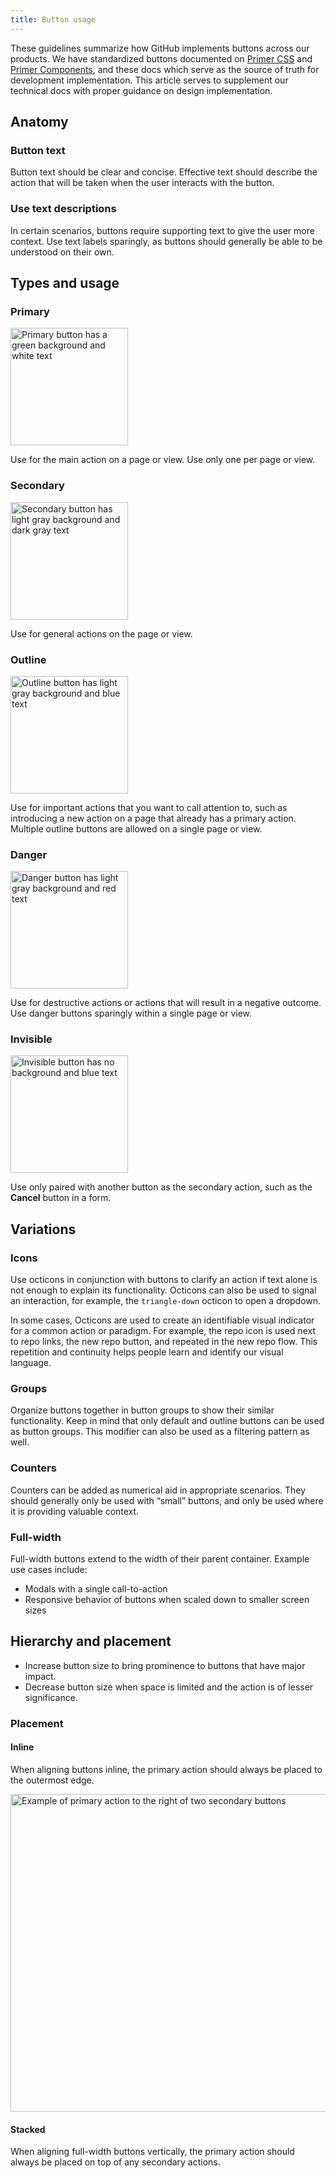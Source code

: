 ```yaml
---
title: Button usage
---
```


<!-- TODO: Change, too many words -->

These guidelines summarize how GitHub implements buttons across our products. We have standardized buttons documented on [Primer CSS](https://primer.style/css/) and [Primer Components](https://primer.style/components), and these docs which serve as the source of truth for development implementation. This article serves to supplement our technical docs with proper guidance on design implementation.

## Anatomy

### Button text

Button text should be clear and concise. Effective text should describe the action that will be taken when the user interacts with the button.

### Use text descriptions

In certain scenarios, buttons require supporting text to give the user more context. Use text labels sparingly, as buttons should generally be able to be understood on their own.

## Types and usage

### Primary

<img width="188" alt="Primary button has a green background and white text" src="https://user-images.githubusercontent.com/10384315/102147130-19a3b700-3e1f-11eb-8581-3b58b053dadd.png" />

Use for the main action on a page or view. Use only one per page or view.

### Secondary

<img width="188" alt="Secondary button has light gray background and dark gray text" src="https://user-images.githubusercontent.com/10384315/102147132-19a3b700-3e1f-11eb-9cc9-0c7a6fdb8e4a.png" />

Use for general actions on the page or view.

### Outline

<img width="188" alt="Outline button has light gray background and blue text" src="https://user-images.githubusercontent.com/10384315/102147129-19a3b700-3e1f-11eb-94b7-941c140701e3.png" />

Use for important actions that you want to call attention to, such as introducing a new action on a page that already has a primary action. Multiple outline buttons are allowed on a single page or view.

### Danger

<img width="188" alt="Danger button has light gray background and red text" src="https://user-images.githubusercontent.com/10384315/102147125-18728a00-3e1f-11eb-9298-4376aba290cf.png" />

Use for destructive actions or actions that will result in a negative outcome. Use danger buttons sparingly within a single page or view.

### Invisible

<img width="188" alt="Invisible button has no background and blue text" src="https://user-images.githubusercontent.com/10384315/102147126-190b2080-3e1f-11eb-82c0-c70c3d8d4e7d.png" />

Use only paired with another button as the secondary action, such as the **Cancel** button in a form.

## Variations

### Icons

Use octicons in conjunction with buttons to clarify an action if text alone is not enough to explain its functionality. Octicons can also be used to signal an interaction, for example, the `triangle-down` octicon to open a dropdown.

In some cases, Octicons are used to create an identifiable visual indicator for a common action or paradigm. For example, the repo icon is used next to repo links, the new repo button, and repeated in the new repo flow. This repetition and continuity helps people learn and identify our visual language.

### Groups

Organize buttons together in button groups to show their similar functionality. Keep in mind that only default and outline buttons can be used as button groups. This modifier can also be used as a filtering pattern as well.

### Counters

Counters can be added as numerical aid in appropriate scenarios. They should generally only be used with “small” buttons, and only be used where it is providing valuable context.

### Full-width

Full-width buttons extend to the width of their parent container. Example use cases include:

- Modals with a single call-to-action
- Responsive behavior of buttons when scaled down to smaller screen sizes

## Hierarchy and placement

<!-- TODO: Can be a do/don't. Remove headings -->

<!-- ### Use size to modify button hierarchy -->

- Increase button size to bring prominence to buttons that have major impact.
- Decrease button size when space is limited and the action is of lesser significance.

### Placement

#### Inline

When aligning buttons inline, the primary action should always be placed to the outermost edge.

<img width="508" alt="Example of primary action to the right of two secondary buttons" src="https://user-images.githubusercontent.com/10384315/102150666-fcbeb200-3e25-11eb-9a64-09195db9ecee.png" />

#### Stacked

When aligning full-width buttons vertically, the primary action should always be placed on top of any secondary actions.
